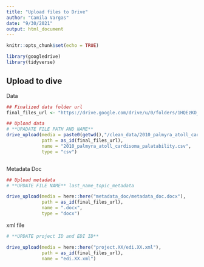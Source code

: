 ```yaml
---
title: "Upload files to Drive"
author: "Camila Vargas"
date: "9/30/2021"
output: html_document
---
```


```r
knitr::opts_chunk$set(echo = TRUE)

library(googledrive)
library(tidyverse)

```


## Upload to dive
Data
```r

## Finalized data folder url
final_files_url <- "https://drive.google.com/drive/u/0/folders/1HQEzKO_AP8D6LECxqSgNMnrk5MolLvtp"

## Upload data 
# **UPADATE FILE PATH AND NAME**
drive_upload(media = paste0(getwd(),"/clean_data/2010_palmyra_atoll_cardisoma_palatability.csv"),
             path = as_id(final_files_url),
             name = "2010_palmyra_atoll_cardisoma_palatability.csv",
             type = "csv")



```

Metadata Doc

```r
## Upload metadata
# **UPDATE FILE NAME** last_name_topic_metadata

drive_upload(media = here::here("metadata_doc/metadata_doc.docx"),
             path = as_id(final_files_url),
             name = ".docx",
             type = "docx")
```

xml file

```r
# **UPDATE project ID and EDI ID**

drive_upload(media = here::here("project.XX/edi.XX.xml"),
             path = as_id(final_files_url),
             name = "edi.XX.xml")

```

